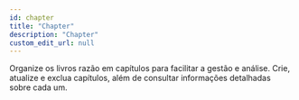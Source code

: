 ```yaml
---
id: chapter
title: "Chapter"
description: "Chapter"
custom_edit_url: null
---
```




Organize os livros razão em capítulos para facilitar a gestão e análise. Crie, atualize e exclua capítulos, além de consultar informações detalhadas sobre cada um.



